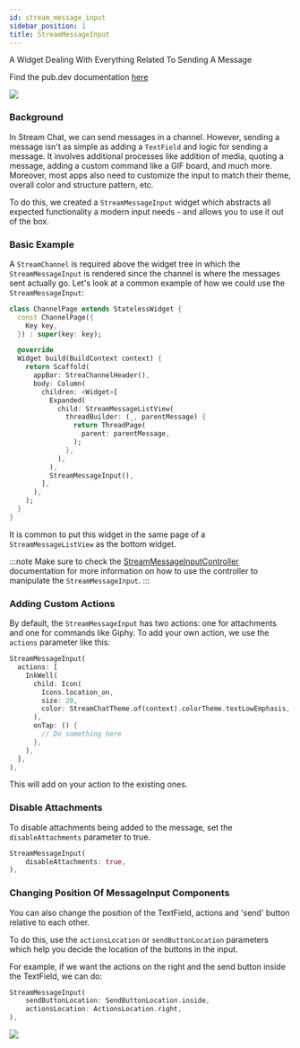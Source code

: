 ```yaml
---
id: stream_message_input
sidebar_position: 1
title: StreamMessageInput
---
```


A Widget Dealing With Everything Related To Sending A Message

Find the pub.dev documentation [here](https://pub.dev/documentation/stream_chat_flutter/latest/stream_chat_flutter/StreamMessageInput-class.html)

![](../../assets/message_input.png)

### Background

In Stream Chat, we can send messages in a channel. However, sending a message isn't as simple as adding
a `TextField` and logic for sending a message. It involves additional processes like addition of media,
quoting a message, adding a custom command like a GIF board, and much more. Moreover, most apps also
need to customize the input to match their theme, overall color and structure pattern, etc.

To do this, we created a `StreamMessageInput` widget which abstracts all expected functionality a modern input
needs - and allows you to use it out of the box.

### Basic Example

A `StreamChannel` is required above the widget tree in which the `StreamMessageInput` is rendered since the channel is
where the messages sent actually go. Let's look at a common example of how we could use the `StreamMessageInput`:

```dart
class ChannelPage extends StatelessWidget {
  const ChannelPage({
    Key key,
  }) : super(key: key);

  @override
  Widget build(BuildContext context) {
    return Scaffold(
      appBar: StreaChannelHeader(),
      body: Column(
        children: <Widget>[
          Expanded(
            child: StreamMessageListView(
              threadBuilder: (_, parentMessage) {
                return ThreadPage(
                  parent: parentMessage,
                );
              },
            ),
          ),
          StreamMessageInput(),
        ],
      ),
    );
  }
}
```

It is common to put this widget in the same page of a `StreamMessageListView` as the bottom widget.

:::note
Make sure to check the [StreamMessageInputController](../../04-stream_chat_flutter_core/stream_message_input_controller.mdx) documentation for more information on how to use the controller to manipulate the `StreamMessageInput`.
:::

### Adding Custom Actions

By default, the `StreamMessageInput` has two actions: one for attachments and one for commands like Giphy.
To add your own action, we use the `actions` parameter like this:

```dart
StreamMessageInput(
  actions: [
    InkWell(
      child: Icon(
        Icons.location_on,
        size: 20,
        color: StreamChatTheme.of(context).colorTheme.textLowEmphasis,
      ),
      onTap: () {
        // Do something here
      },
    ),
  ],
),
```

This will add on your action to the existing ones.

### Disable Attachments

To disable attachments being added to the message, set the `disableAttachments` parameter to true.

```dart
StreamMessageInput(
    disableAttachments: true,
),
```

### Changing Position Of MessageInput Components

You can also change the position of the TextField, actions and 'send' button relative to each other.

To do this, use the `actionsLocation` or `sendButtonLocation` parameters which help you decide the location
of the buttons in the input.

For example, if we want the actions on the right and the send button inside the TextField, we can do:

```dart
StreamMessageInput(
    sendButtonLocation: SendButtonLocation.inside,
    actionsLocation: ActionsLocation.right,
),
```

![](../../assets/message_input_change_position.png)
